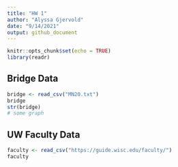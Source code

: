 ```yaml
---
title: "HW 1"
author: "Alyssa Gjervold"
date: "9/14/2021"
output: github_document
---
```


```r
knitr::opts_chunk$set(echo = TRUE)
library(readr)
```

## Bridge Data

```r
bridge <- read_csv("MN20.txt")
bridge
str(bridge)
# some graph
```

## UW Faculty Data

```r
faculty <- read_csv("https://guide.wisc.edu/faculty/")
faculty
```

